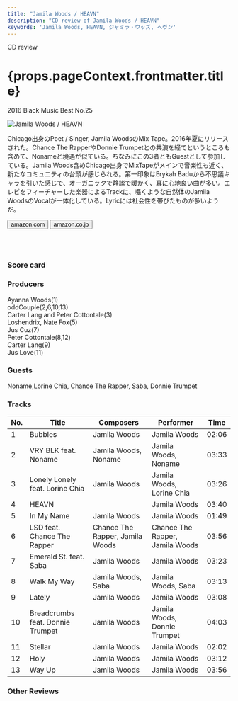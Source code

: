 ```yaml
---
title: "Jamila Woods / HEAVN"
description: "CD review of Jamila Woods / HEAVN"
keywords: 'Jamila Woods, HEAVN, ジャミラ・ウッズ, ヘヴン'
---
```





<p className="largeP">CD review</p>
<h1 className="h1--no--margin">{props.pageContext.frontmatter.title}</h1>
<p className="largeP"><Link to="/best50/2016/">2016 Black Music Best No.25</Link></p>

<Row  className="image-card-group">
	<Column colMd={"4"} colLg={"4"} noGutterMdLeft="">
       <ImageCard>

![Jamila Woods / HEAVN](../../images/cd/jamilawoods1L.jpg) 

</ImageCard>
	</Column>
	<Column colMd={"8"} colLg={"8"} noGutterMdLeft="">
	<p>
	Chicago出身のPoet / Singer, Jamila WoodsのMix Tape。2016年夏にリリースされた。Chance The RapperやDonnie Trumpetとの共演を経てというところも含めて、Nonameと境遇が似ている。ちなみにこの3者ともGuestとして参加している。Jamila Woods含めChicago出身でMixTapeがメインで音楽性も近く、新たなコミュニティの台頭が感じられる。第一印象はErykah Baduから不思議キャラを引いた感じで、オーガニックで静謐で暖かく、耳に心地良い曲が多い。エレピをフィーチャーした楽器によるTrackに、囁くような自然体のJamila WoodsのVocalが一体化している。Lyricには社会性を帯びたものが多いようだ。
	</p>
	<div>
	  <Button href="https://amzn.to/2Efh7LU" kind="primary" size="small" renderIcon={ArrowUpRight24}>
      amazon.com
    </Button>
    <Button href="https://amzn.to/2QgaR9P" kind="secondary" size="small" renderIcon={ArrowUpRight24}>
      amazon.co.jp
    </Button>
	</div>
	<a href="https://geo.music.apple.com/jp/album/heavn/1264798110?mt=1&app=music&ls=1&at=11lcug" style="display:inline-block;overflow:hidden;background:url(https://linkmaker.itunes.apple.com/ja-jp/lockup.svg?releaseDate=2017-08-15T00:00:00Z&kind=album&bubble=apple_music&style=mono-black) no-repeat;width:180px;height:45px;"></a>
	<a href="https://geo.music.apple.com/jp/album/heavn/1264798110?app=itunes&at=11lcug" style="display:inline-block;overflow:hidden;background:url(https://linkmaker.itunes.apple.com/ja-jp/badge-lrg.svg?releaseDate=2017-08-15T00:00:00Z&kind=album&bubble=itunes_music) no-repeat;width:140px;height:45px;"></a>
	</Column>
</Row>
<Row >
	<Column colMd={"4"} colLg={"4"} noGutterMdLeft="">
<div>
  <h3>Score card</h3>
	<SliderJS1 value="4" />
  <SliderJS2 value="2" />
	<SliderJS3 value="1" />
  <SliderJS4 value="9" />
</div>
</Column>
<Column colMd={"8"} colLg={"8"} noGutterMdLeft="">
<div>
<h3>Producers</h3>
<p>
Ayanna Woods(1)
<br/>oddCouple(2,6,10,13)
<br/>Carter Lang and Peter Cottontale(3)
<br/>Loshendrix, Nate Fox(5)
<br/>Jus Cuz(7)
<br/>Peter Cottontale(8,12)
<br/>Carter Lang(9)
<br/>Jus Love(11)
</p>
<h3>Guests</h3>
<p>
Noname,Lorine Chia, Chance The Rapper, Saba, Donnie Trumpet
</p>
</div>
</Column>
</Row>

<h3>Tracks</h3>

| No. |	 Title                           |	 Composers                     |	 Performer                     | Time	 |
| --- |	-------------------------------- | ------------------------------- | ------------------------------- | ----- |
|	1	  |	Bubbles                          | Jamila Woods                    | Jamila Woods                    | 02:06 |
|	2	  |	VRY BLK feat. Noname             | Jamila Woods, Noname            | Jamila Woods, Noname            | 03:33 |
|	3	  |	Lonely Lonely feat. Lorine Chia  | Jamila Woods                    | Jamila Woods, Lorine Chia       | 03:26 |
|	4	  |	HEAVN                            |                                 | Jamila Woods                    | 03:40 |
|	5	  |	In My Name                       | Jamila Woods                    | Jamila Woods                    | 01:49 |
|	6	  |	LSD feat. Chance The Rapper      | Chance The Rapper, Jamila Woods | Chance The Rapper, Jamila Woods | 03:56 |
|	7	  |	Emerald St. feat. Saba           | Jamila Woods                    | Jamila Woods                    | 03:23 |
|	8	  |	Walk My Way                      | Jamila Woods, Saba              | Jamila Woods, Saba              | 03:13 |
|	9	  |	Lately                           | Jamila Woods                    | Jamila Woods                    | 03:08 |
|	10	|	Breadcrumbs feat. Donnie Trumpet | Jamila Woods                    | Jamila Woods, Donnie Trumpet    | 04:03 |
|	11	|	Stellar                          | Jamila Woods                    | Jamila Woods                    | 02:02 |
|	12	|	Holy                             | Jamila Woods                    | Jamila Woods                    | 03:12 |
|	13	|	Way Up                           | Jamila Woods                    | Jamila Woods                    | 03:56 |

<h3>Other Reviews</h3>

<Row>
<Column colMd={3} colLg={3} noGutterMdLeft>
<Review1 />
</Column>
</Row>